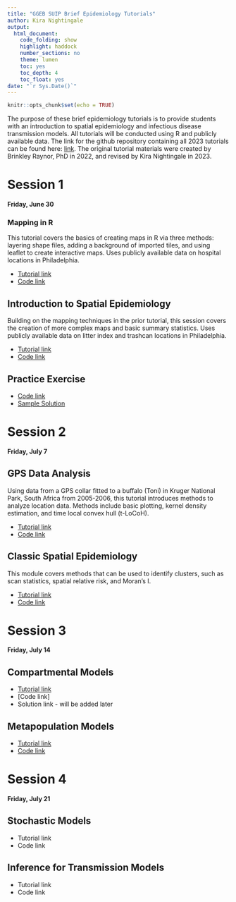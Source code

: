 ```yaml
---
title: "GGEB SUIP Brief Epidemiology Tutorials"
author: Kira Nightingale
output:
  html_document:
    code_folding: show
    highlight: haddock
    number_sections: no
    theme: lumen
    toc: yes
    toc_depth: 4
    toc_float: yes
date: "`r Sys.Date()`"
---
```


```r
knitr::opts_chunk$set(echo = TRUE)
```

The purpose of these brief epidemiology tutorials is to provide students with an introduction to spatial epidemiology and infectious disease transmission models. All tutorials will be conducted using R and publicly available data. The link for the github repository containing all 2023 tutorials can be found here: [link](https://github.com/kira-nightingale/epi_tutorial_library/tree/main). The original tutorial materials were created by Brinkley Raynor, PhD in 2022, and revised by Kira Nightingale in 2023.

# Session 1
**Friday, June 30**

### Mapping in R
This tutorial covers the basics of creating maps in R via three methods: layering shape files, adding a background of imported tiles, and using leaflet to create interactive maps. Uses publicly available data on hospital locations in Philadelphia.

- [Tutorial link](https://rpubs.com/KNightingale/SUIP2023_01)
- [Code link](https://github.com/kira-nightingale/epi_tutorial_library/blob/main/Spatial/01_Mapping.Rmd)

## Introduction to Spatial Epidemiology
Building on the mapping techniques in the prior tutorial, this session covers the creation of more complex maps and basic summary statistics. Uses publicly available data on litter index and trashcan locations in Philadelphia.

- [Tutorial link](https://rpubs.com/KNightingale/SUIP2023_2)
- [Code link](https://github.com/kira-nightingale/epi_tutorial_library/blob/main/Spatial/02_ChoroplethMaps.Rmd)

## Practice Exercise

- [Code link](https://github.com/kira-nightingale/epi_tutorial_library/blob/main/Spatial/03_MappingExercise.Rmd)
- [Sample Solution]("https://rpubs.com/KNightingale/1060151")

# Session 2
**Friday, July 7**

## GPS Data Analysis
Using data from a GPS collar fitted to a buffalo (Toni) in Kruger National Park, South Africa from 2005-2006, this tutorial introduces methods to analyze location data. Methods include basic plotting, kernel density estimation, and time local convex hull (t-LoCoH).

- [Tutorial link](https://rpubs.com/KNightingale/1060153)
- [Code link](https://github.com/kira-nightingale/epi_tutorial_library/blob/main/Spatial/04_GPStracking.Rmd)

## Classic Spatial Epidemiology
This module covers methods that can be used to identify clusters, such as scan statistics, spatial relative risk, and Moran's I.

- [Tutorial link](https://rpubs.com/KNightingale/1060152)
- [Code link](https://github.com/kira-nightingale/epi_tutorial_library/blob/main/Spatial/05_SpatialClustering.Rmd)

# Session 3
**Friday, July 14**

## Compartmental Models
- [Tutorial link](https://rpubs.com/KNightingale/1062478)
- [Code link]
- Solution link - will be added later

## Metapopulation Models
- [Tutorial link](https://rpubs.com/KNightingale/1062482)
- [Code link]()

# Session 4
**Friday, July 21**

## Stochastic Models
- Tutorial link
- Code link

## Inference for Transmission Models
- Tutorial link
- Code link